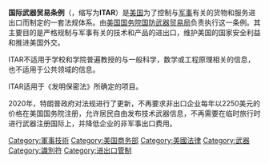 {{noteTA
|G1=Aero}}

{{请求翻译}}
{{unreferenced|time=2011-12-23T06:49:55+00:00}}
'''国际武器贸易条例'''（{{lang-en|International Traffic in Arms Regulations}}，缩写为'''ITAR'''）是[[美国|美国]]为了控制与[[军事|军事]]有关的货物和服务进出口而制定的一套法规体系。由[[美国国务院|美国国务院]][[国防武器贸易局|国防武器贸易局]]负责执行这一条例。其主要目的是严格规制与军事有关的技术和产品的进出口，维护美国的国家安全利益和推进美国外交。

ITAR不适用于学校和学院普遍教授的与一般科学，数学或工程原理相关的信息，也不适用于公共领域的信息。

ITAR适用于《发明保密法》所确定的项目。

2020年，特朗普政府对法规进行了更新，不再要求非出口企业每年以2250美元的价格在美国国务院注册，允许居民自由发布技术武器信息，不再需要在临时旅行时进行武器注册国际上，并降低企业的非军事出口费用。

[[Category:軍事技術|Category:軍事技術]]
[[Category:美国商务部|Category:美国商务部]]
[[Category:美國法律|Category:美國法律]]
[[Category:武器|Category:武器]]
[[Category:識別符|Category:識別符]]
[[Category:进出口管制|Category:进出口管制]]